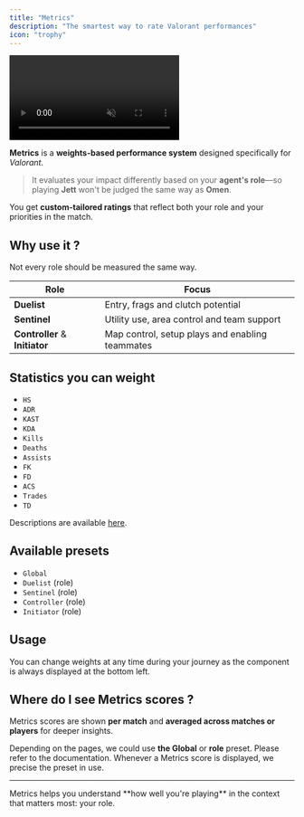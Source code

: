 ```yaml
---
title: "Metrics"
description: "The smartest way to rate Valorant performances"
icon: "trophy"
---
```


<Frame>
    <video
        autoPlay
        muted
        loop
        playsInline
        className="w-full aspect-video"
        src="./images/metrics/presentation.mp4"
    ></video>
</Frame>

**Metrics** is a **weights-based performance system** designed specifically for _Valorant_.
> It evaluates your impact differently based on your **agent's role**—so playing **Jett** won't be judged the same way
as **Omen**.

You get **custom-tailored ratings** that reflect both your role and your priorities in the match.

## Why use it ?

Not every role should be measured the same way.

| Role                           | Focus                                           |
|--------------------------------|-------------------------------------------------|
| **Duelist**                    | Entry, frags and clutch potential               |
| **Sentinel**                   | Utility use, area control and team support      |
| **Controller** & **Initiator** | Map control, setup plays and enabling teammates |

## Statistics you can weight

- `HS`
- `ADR`
- `KAST`
- `KDA`
- `Kills`
- `Deaths`
- `Assists`
- `FK`
- `FD`
- `ACS`
- `Trades`
- `TD`

Descriptions are available [here](/core/statistics-meaning).

## Available presets

- `Global`
- `Duelist` (role)
- `Sentinel` (role)
- `Controller` (role)
- `Initiator` (role)

## Usage

You can change weights at any time during your journey as the component is always displayed at the bottom left.

## Where do I see Metrics scores ?

Metrics scores are shown **per match** and **averaged across matches or players** for deeper insights.

Depending on the pages, we could use **the Global** or **role** preset.
Please refer to the documentation.
Whenever a Metrics score is displayed, we precise the preset in use.

---

<Check>
    Metrics helps you understand **how well you're playing** in the context that matters most: your role.
</Check>
